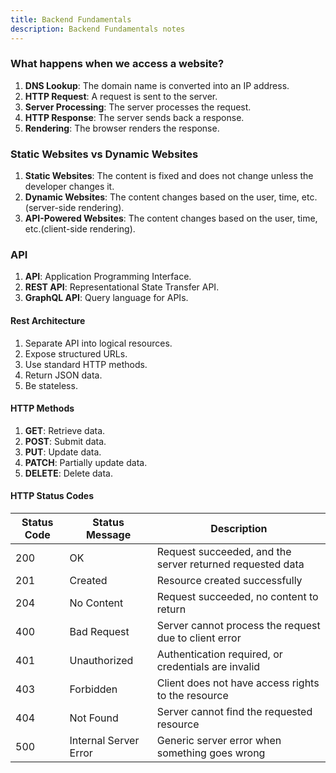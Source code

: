 ```yaml
---
title: Backend Fundamentals
description: Backend Fundamentals notes
---
```


### What happens when we access a website?

1. **DNS Lookup**: The domain name is converted into an IP address.
2. **HTTP Request**: A request is sent to the server.
3. **Server Processing**: The server processes the request.
4. **HTTP Response**: The server sends back a response.
5. **Rendering**: The browser renders the response.

### Static Websites vs Dynamic Websites

1. **Static Websites**: The content is fixed and does not change unless the developer changes it.
2. **Dynamic Websites**: The content changes based on the user, time, etc.(server-side rendering).
3. **API-Powered Websites**: The content changes based on the user, time, etc.(client-side rendering).

### API

1. **API**: Application Programming Interface.
2. **REST API**: Representational State Transfer API.
3. **GraphQL API**: Query language for APIs.

#### Rest Architecture

1. Separate API into logical resources.
2. Expose structured URLs.
3. Use standard HTTP methods.
4. Return JSON data.
5. Be stateless.

#### HTTP Methods

1. **GET**: Retrieve data.
2. **POST**: Submit data.
3. **PUT**: Update data.
4. **PATCH**: Partially update data.
5. **DELETE**: Delete data.

#### HTTP Status Codes

| Status Code | Status Message        | Description                                               |
| ----------- | --------------------- | --------------------------------------------------------- |
| 200         | OK                    | Request succeeded, and the server returned requested data |
| 201         | Created               | Resource created successfully                             |
| 204         | No Content            | Request succeeded, no content to return                   |
| 400         | Bad Request           | Server cannot process the request due to client error     |
| 401         | Unauthorized          | Authentication required, or credentials are invalid       |
| 403         | Forbidden             | Client does not have access rights to the resource        |
| 404         | Not Found             | Server cannot find the requested resource                 |
| 500         | Internal Server Error | Generic server error when something goes wrong            |
